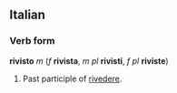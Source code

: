 ==Italian==
===Verb form===
'''rivisto''' ''m'' (''f'' '''rivista''', ''m pl'' '''rivisti''', ''f pl'' '''riviste''')

#Past participle of [[rivedere]].